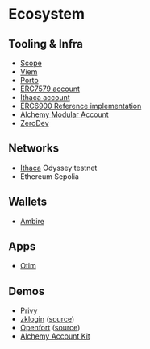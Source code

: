 # Ecosystem

## Tooling & Infra

- [Scope](https://scope.sh)
- [Viem](https://viem.sh)
- [Porto](https://github.com/ithacaxyz/porto)
- [ERC7579 account](https://github.com/erc7579/erc7579-implementation)
- [Ithaca account](https://github.com/ithacaxyz/account)
- [ERC6900 Reference implementation](https://github.com/erc6900/reference-implementation)
- [Alchemy Modular Account](https://github.com/alchemyplatform/modular-account)
- [ZeroDev](https://docs.zerodev.app/)

## Networks

- [Ithaca](https://www.ithaca.xyz) Odyssey testnet
- Ethereum Sepolia

## Wallets

- [Ambire](https://www.ambire.com)

## Apps

- [Otim](https://otim.com)

## Demos

- [Privy](https://x.com/privy_io/status/1867249205133373905)
- [zklogin](https://x.com/oleh_bc/status/1862376837621665921) ([source](https://github.com/shield-labs-xyz/zklogin/pull/2))
- [Openfort](https://x.com/openfortxyz/status/1849477631734890797) ([source](https://github.com/openfort-xyz/openfort-7702-cli))
- [Alchemy Account Kit](https://x.com/AdamEgyed1/status/1886833087432081442)

